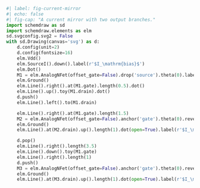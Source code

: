 ```python
#| label: fig-current-mirror
#| echo: false
#| fig-cap: "A current mirror with two output branches."
import schemdraw as sd
import schemdraw.elements as elm
sd.svgconfig.svg2 = False
with sd.Drawing(canvas='svg') as d:
    d.config(unit=2)
    d.config(fontsize=16)
    elm.Vdd()
    elm.SourceI().down().label(r'$I_\mathrm{bias}$')
    elm.Dot()
    M1 = elm.AnalogNFet(offset_gate=False).drop('source').theta(0).label('$W_1/L_1$')
    elm.Ground()
    elm.Line().right().at(M1.gate).length(0.5).dot()
    elm.Line().up().toy(M1.drain).dot()
    d.push()
    elm.Line().left().to(M1.drain)

    elm.Line().right().at(M1.gate).length(1.5)
    M2 = elm.AnalogNFet(offset_gate=False).anchor('gate').theta(0).reverse().label('$W_2/L_2$', ofst=-2)
    elm.Ground()
    elm.Line().at(M2.drain).up().length(1).dot(open=True).label(r'$I_\mathrm{out1}$', 'right')

    d.pop()
    elm.Line().right().length(3.5)
    elm.Line().down().toy(M1.gate)
    elm.Line().right().length(1)
    d.push()
    M3 = elm.AnalogNFet(offset_gate=False).anchor('gate').theta(0).reverse().label('$W_3/L_3$', ofst=-2)
    elm.Ground()
    elm.Line().at(M3.drain).up().length(1).dot(open=True).label(r'$I_\mathrm{out2}$', 'right')
```
